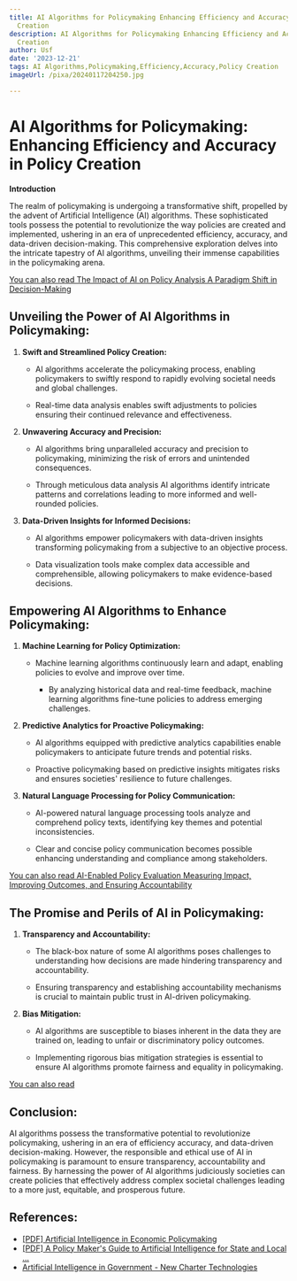 ```yaml
---
title: AI Algorithms for Policymaking Enhancing Efficiency and Accuracy in Policy
  Creation
description: AI Algorithms for Policymaking Enhancing Efficiency and Accuracy in Policy
  Creation
author: Usf
date: '2023-12-21'
tags: AI Algorithms,Policymaking,Efficiency,Accuracy,Policy Creation
imageUrl: /pixa/20240117204250.jpg

---
```

# AI Algorithms for Policymaking: Enhancing Efficiency and Accuracy in  Policy  Creation

**Introduction**

The realm of  policymaking is undergoing a transformative shift, propelled by the advent of Artificial Intelligence (AI) algorithms. These  sophisticated tools possess the potential to revolutionize the  way  policies  are created and implemented, ushering in  an era of unprecedented efficiency, accuracy, and data-driven decision-making. This comprehensive exploration delves into the intricate tapestry of AI algorithms, unveiling their immense capabilities in the policymaking arena.

[You can  also read The Impact of AI on Policy Analysis A Paradigm Shift  in Decision-Making](The%20Impact%20of%20AI%20on%20Policy%20Analysis%20A%20Paradigm%20Shift%20in%20Decision-Making)


## Unveiling the  Power of AI Algorithms in Policymaking:

1. **Swift and Streamlined Policy Creation:**

    - AI algorithms accelerate the policymaking process, enabling policymakers to swiftly respond to rapidly  evolving societal needs and global challenges.

   - Real-time data  analysis enables swift adjustments  to policies ensuring their continued relevance  and effectiveness.

2. **Unwavering Accuracy and Precision:**

   - AI algorithms bring unparalleled accuracy  and precision to policymaking, minimizing the risk of errors and unintended consequences.

   - Through meticulous data analysis  AI algorithms  identify intricate patterns and correlations leading to more informed and well-rounded policies.

3. **Data-Driven Insights for Informed Decisions:**

    - AI algorithms empower  policymakers with data-driven  insights transforming policymaking from a subjective to an objective process.

   - Data  visualization tools make complex data accessible and comprehensible, allowing policymakers to make evidence-based decisions.

## Empowering AI Algorithms  to Enhance Policymaking:

1. **Machine Learning  for Policy Optimization:**

   - Machine learning  algorithms continuously learn and adapt, enabling policies to evolve and improve over time.

     - By  analyzing historical data and real-time feedback, machine learning algorithms fine-tune policies to address emerging challenges.

2. **Predictive Analytics for Proactive Policymaking:**

    - AI algorithms equipped with predictive analytics capabilities enable policymakers to anticipate future trends and potential risks.

   - Proactive policymaking based on predictive insights mitigates risks and ensures societies' resilience to future challenges.

3. **Natural Language Processing for Policy Communication:**

   - AI-powered natural language processing tools analyze  and comprehend  policy texts, identifying key themes  and  potential inconsistencies.

   - Clear and concise policy communication becomes possible enhancing understanding  and compliance among stakeholders.

[You can also  read AI-Enabled Policy Evaluation  Measuring Impact, Improving Outcomes, and Ensuring Accountability](AI-Enabled%20Policy%20Evaluation%20Measuring%20Impact%2C%20Improving%20Outcomes%2C%20and%20Ensuring%20Accountability)


## The Promise and Perils of  AI in Policymaking:

1. **Transparency and Accountability:**

   - The black-box nature of some  AI algorithms poses challenges to understanding how decisions are  made hindering  transparency and accountability.

   -  Ensuring transparency and establishing accountability mechanisms  is crucial to maintain public trust in AI-driven policymaking.

2. **Bias Mitigation:**

   - AI algorithms  are susceptible  to biases  inherent in the data they  are trained on, leading to unfair or discriminatory policy outcomes.

    - Implementing rigorous bias mitigation strategies is essential to ensure AI algorithms promote fairness and equality in policymaking.

[You can also read ]()


##  Conclusion:

AI algorithms possess the transformative potential  to revolutionize  policymaking, ushering in an era  of efficiency accuracy, and data-driven decision-making. However, the responsible and ethical use of AI in policymaking is paramount to ensure transparency, accountability and fairness. By harnessing the power of AI algorithms judiciously societies can create policies  that effectively address complex societal challenges leading to a more just, equitable, and prosperous future.

## References:
- [[PDF] Artificial Intelligence in Economic Policymaking](https://www.apec.org/docs/default-source/publications/2022/11/artificial-intelligence-in-economic-policymaking/222_psu_artificial-intelligence-in-economic-policymaking.pdf?sfvrsn=341777ad_2)
- [[PDF] A Policy Maker's Guide to Artificial Intelligence for State and Local ...](https://www.cmu.edu/block-center/files/andes-whitepaper-policymakers-guide.pdf)
- [Artificial Intelligence in Government - New Charter Technologies](https://www.newchartertech.com/benefits-of-ai-in-government/)

